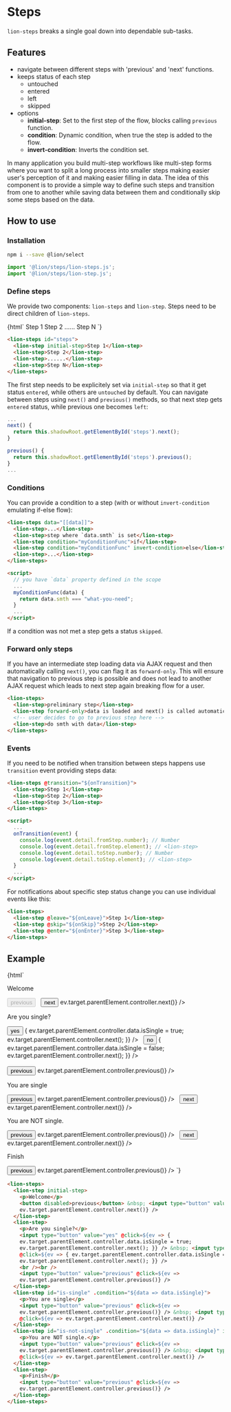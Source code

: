 

<Meta title="Navigation/Steps" />

# Steps

`lion-steps` breaks a single goal down into dependable sub-tasks.

## Features

- navigate between different steps with 'previous' and 'next' functions.
- keeps status of each step
  - untouched
  - entered
  - left
  - skipped
- options
  - **initial-step**: Set to the first step of the flow, blocks calling `previous` function.
  - **condition**: Dynamic condition, when true the step is added to the flow.
  - **invert-condition**: Inverts the condition set.

In many application you build multi-step workflows like multi-step forms where you want to split a long process into smaller steps making easier user's perception of it and making easier filling in data. The idea of this component is to provide a simple way to define such steps and transition from one to another while saving data between them and conditionally skip some steps based on the data.

## How to use

### Installation

```sh
npm i --save @lion/select
```

```js
import '@lion/steps/lion-steps.js';
import '@lion/steps/lion-step.js';
```

### Define steps

We provide two components: `lion-steps` and `lion-step`. Steps need to be direct children of `lion-steps`.

<Story name="Define steps">
  {html`
    <lion-steps id="steps">
      <lion-step initial-step>Step 1</lion-step>
      <lion-step>Step 2</lion-step>
      <lion-step>......</lion-step>
      <lion-step>Step N</lion-step>
    </lion-steps>
  `}
</Story>

```html
<lion-steps id="steps">
  <lion-step initial-step>Step 1</lion-step>
  <lion-step>Step 2</lion-step>
  <lion-step>......</lion-step>
  <lion-step>Step N</lion-step>
</lion-steps>
```

The first step needs to be explicitely set via `initial-step` so that it get status `entered`, while others are `untouched` by default. You can navigate between steps using `next()` and `previous()` methods, so that next step gets `entered` status, while previous one becomes `left`:

```js
...
next() {
  return this.shadowRoot.getElementById('steps').next();
}

previous() {
  return this.shadowRoot.getElementById('steps').previous();
}
...
```

### Conditions

You can provide a condition to a step (with or without `invert-condition` emulating if-else flow):

```html
<lion-steps data="[[data]]">
  <lion-step>...</lion-step>
  <lion-step>step where `data.smth` is set</lion-step>
  <lion-step condition="myConditionFunc">if</lion-step>
  <lion-step condition="myConditionFunc" invert-condition>else</lion-step>
  <lion-step>...</lion-step>
</lion-steps>

<script>
  // you have `data` property defined in the scope
  ...
  myConditionFunc(data) {
    return data.smth === "what-you-need";
  }
  ...
</script>
```

If a condition was not met a step gets a status `skipped`.

### Forward only steps

If you have an intermediate step loading data via AJAX request and then automatically calling `next()`, you can flag it as `forward-only`. This will ensure that navigation to previous step is possible and does not lead to another AJAX request which leads to next step again breaking flow for a user.

```html
<lion-steps>
  <lion-step>preliminary step</lion-step>
  <lion-step forward-only>data is loaded and next() is called automatically afterwards</lion-step>
  <!-- user decides to go to previous step here -->
  <lion-step>do smth with data</lion-step>
</lion-steps>
```

### Events

If you need to be notified when transition between steps happens use `transition` event providing steps data:

```html
<lion-steps @transition="${onTransition}">
  <lion-step>Step 1</lion-step>
  <lion-step>Step 2</lion-step>
  <lion-step>Step 3</lion-step>
</lion-steps>

<script>
  ...
  onTransition(event) {
    console.log(event.detail.fromStep.number); // Number
    console.log(event.detail.fromStep.element); // <lion-step>
    console.log(event.detail.toStep.number); // Number
    console.log(event.detail.toStep.element); // <lion-step>
  }
  ...
</script>
```

For notifications about specific step status change you can use individual events like this:

```html
<lion-steps>
  <lion-step @leave="${onLeave}">Step 1</lion-step>
  <lion-step @skip="${onSkip}">Step 2</lion-step>
  <lion-step @enter="${onEnter}">Step 3</lion-step>
</lion-steps>
```

## Example

<Story name="Default">
  {html`
    <lion-steps>
      <lion-step initial-step>
        <p>Welcome</p>
        <button disabled>previous</button> &nbsp;
        <input
          type="button"
          value="next"
          @click=${ev => ev.target.parentElement.controller.next()}
        />
      </lion-step>
      <lion-step>
        <p>Are you single?</p>
        <input
          type="button"
          value="yes"
          @click=${ev => {
            ev.target.parentElement.controller.data.isSingle = true;
            ev.target.parentElement.controller.next();
          }}
        />
        &nbsp;
        <input
          type="button"
          value="no"
          @click=${ev => {
            ev.target.parentElement.controller.data.isSingle = false;
            ev.target.parentElement.controller.next();
          }}
        />
        <br /><br />
        <input
          type="button"
          value="previous"
          @click=${ev => ev.target.parentElement.controller.previous()}
        />
      </lion-step>
      <lion-step id="is-single" .condition="${data => data.isSingle}">
        <p>You are single</p>
        <input
          type="button"
          value="previous"
          @click=${ev => ev.target.parentElement.controller.previous()}
        />
        &nbsp;
        <input
          type="button"
          value="next"
          @click=${ev => ev.target.parentElement.controller.next()}
        />
      </lion-step>
      <lion-step id="is-not-single" .condition="${data => data.isSingle}" invert-condition>
        <p>You are NOT single.</p>
        <input
          type="button"
          value="previous"
          @click=${ev => ev.target.parentElement.controller.previous()}
        />
        &nbsp;
        <input
          type="button"
          value="next"
          @click=${ev => ev.target.parentElement.controller.next()}
        />
      </lion-step>
      <lion-step>
        <p>Finish</p>
        <input
          type="button"
          value="previous"
          @click=${ev => ev.target.parentElement.controller.previous()}
        />
      </lion-step>
    </lion-steps>
  `}
</Story>

```html
<lion-steps>
  <lion-step initial-step>
    <p>Welcome</p>
    <button disabled>previous</button> &nbsp; <input type="button" value="next" @click=${ev =>
    ev.target.parentElement.controller.next()} />
  </lion-step>
  <lion-step>
    <p>Are you single?</p>
    <input type="button" value="yes" @click=${ev => {
    ev.target.parentElement.controller.data.isSingle = true;
    ev.target.parentElement.controller.next(); }} /> &nbsp; <input type="button" value="no"
    @click=${ev => { ev.target.parentElement.controller.data.isSingle = false;
    ev.target.parentElement.controller.next(); }} />
    <br /><br />
    <input type="button" value="previous" @click=${ev =>
    ev.target.parentElement.controller.previous()} />
  </lion-step>
  <lion-step id="is-single" .condition="${data => data.isSingle}">
    <p>You are single</p>
    <input type="button" value="previous" @click=${ev =>
    ev.target.parentElement.controller.previous()} /> &nbsp; <input type="button" value="next"
    @click=${ev => ev.target.parentElement.controller.next()} />
  </lion-step>
  <lion-step id="is-not-single" .condition="${data => data.isSingle}" invert-condition>
    <p>You are NOT single.</p>
    <input type="button" value="previous" @click=${ev =>
    ev.target.parentElement.controller.previous()} /> &nbsp; <input type="button" value="next"
    @click=${ev => ev.target.parentElement.controller.next()} />
  </lion-step>
  <lion-step>
    <p>Finish</p>
    <input type="button" value="previous" @click=${ev =>
    ev.target.parentElement.controller.previous()} />
  </lion-step>
</lion-steps>
```
